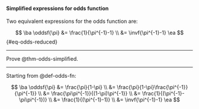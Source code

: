 :::{#thm-odds-simplified}

#### Simplified expressions for odds function

::: notes
Two equivalent expressions for the odds function are:
:::

$$
\ba
\oddsf{\pi} &= \frac{1}{\pi^{-1}-1}
\\ &= \invf{\pi^{-1}-1}
\ea
$$ {#eq-odds-reduced}

:::

---

:::{#exr-odds2}
Prove @thm-odds-simplified.
:::

---

:::{#sol-odds2}
Starting from @def-odds-fn:

$$
\ba
\oddsf{\pi} &= \frac{\pi}{1-\pi}
\\
&= \frac{\pi}{1-\pi}\frac{\pi^{-1}}{\pi^{-1}}
\\
&= \frac{\pi\pi^{-1}}{(1-\pi)\pi^{-1}}
\\
&= \frac{1}{(\pi^{-1}-\pi\pi^{-1})}
\\
&= \frac{1}{(\pi^{-1}-1)}
\\
&= \invf{\pi^{-1}-1}
\ea
$$

:::
